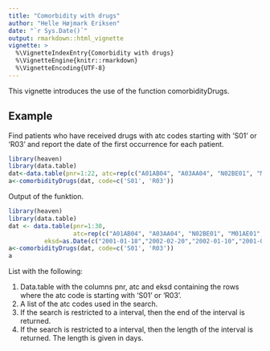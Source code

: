```yaml
---
title: "Comorbidity with drugs"
author: "Helle Højmark Eriksen"
date: "`r Sys.Date()`"
output: rmarkdown::html_vignette
vignette: >
  %\VignetteIndexEntry{Comorbidity with drugs}
  %\VignetteEngine{knitr::rmarkdown}
  %\VignetteEncoding{UTF-8}
---
```


This vignette introduces the use of the function comorbidityDrugs.

## Example

Find patients who have received drugs with atc codes starting with 'S01' or 'R03' and report the date of the first occurrence for each patient.

```r
library(heaven)
library(data.table)
dat<-data.table(pnr=1:22, atc=rep(c("A01AB04", "A03AA04", "N02BE01", "M01AE01", "R03CC02", "S01XA20"),each=5), eksd=c("2001-01-18","2002-02-20","2002-01-10","2001-09-10","1999-09-10"))
a<-comorbidityDrugs(dat, code=c('S01', 'R03'))
```

Output of the funktion.

```r
library(heaven)
library(data.table)
dat <- data.table(pnr=1:30,
                  atc=rep(c("A01AB04", "A03AA04", "N02BE01", "M01AE01", "R03CC02", "S01XA20"),each=5),
		  eksd=as.Date(c("2001-01-18","2002-02-20","2002-01-10","2001-09-10","1999-09-10")))
a<-comorbidityDrugs(dat, code=c('S01', 'R03'))
a 
```

List with the following:

1. Data.table with the columns pnr, atc and eksd containing the rows where the atc code is starting with 'S01' or 'R03'.
2. A list of the atc codes used in the search.
3. If the search is restricted to a interval, then the end of the interval is returned.
4. If the search is restricted to a interval, then the length of the interval is returned. The length is given in days.
